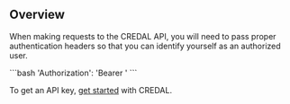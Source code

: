 ## Overview

When making requests to the CREDAL API, you will need to pass proper authentication headers so that you can identify yourself as an authorized user.

<CodeBlock title ="auth header">
```bash
'Authorization': 'Bearer <token>'
```
</CodeBlock>

To get an API key, [get started](https://app.credal.ai/) with CREDAL.